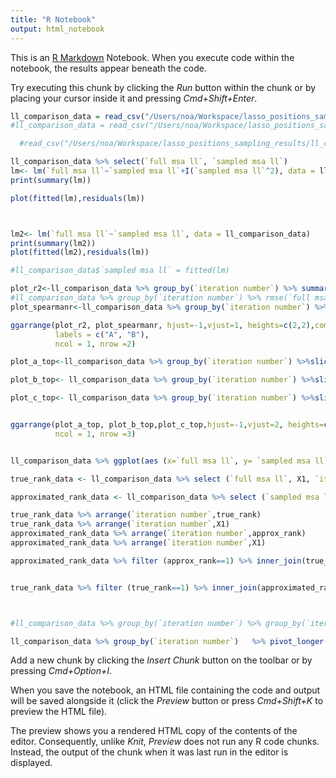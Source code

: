 ```yaml
---
title: "R Notebook"
output: html_notebook
---
```


This is an [R Markdown](http://rmarkdown.rstudio.com) Notebook. When you execute code within the notebook, the results appear beneath the code. 

Try executing this chunk by clicking the *Run* button within the chunk or by placing your cursor inside it and pressing *Cmd+Shift+Enter*. 

```r
ll_comparison_data = read_csv("/Users/noa/Workspace/lasso_positions_sampling_results/miso_60_0_phase_eval.csv")
#ll_comparison_data = read_csv("/Users/noa/Workspace/lasso_positions_sampling_results/StruA5_0_phase_opt.csv")

  #read_csv("/Users/noa/Workspace/lasso_positions_sampling_results/ll_comparison_df_400_0.1_job0.csv")
```

```r
ll_comparison_data %>% select(`full msa ll`, `sampled msa ll`)
lm<- lm(`full msa ll`~`sampled msa ll`+I(`sampled msa ll`^2), data = ll_comparison_data)
print(summary(lm))

plot(fitted(lm),residuals(lm))



lm2<- lm(`full msa ll`~`sampled msa ll`, data = ll_comparison_data)
print(summary(lm2))
plot(fitted(lm2),residuals(lm))

#ll_comparison_data$`sampled msa ll` = fitted(lm)
```


```r
plot_r2<-ll_comparison_data %>% group_by(`iteration number`) %>% summarise(R_2 = cor(`full msa ll`, `sampled msa ll`)**2) %>% ungroup() %>% ggplot(aes(x=as.factor(`iteration number`), y= R_2)) + geom_point(size=3) + geom_line(group = 1)+ xlab("iteration_number") + ggtitle("R2 between true and approximated LL")
#ll_comparison_data %>% group_by(`iteration number`) %>% rmse(`full msa ll`, `sampled msa ll`)  
plot_spearmanr<-ll_comparison_data %>% group_by(`iteration number`) %>% summarise(spearman_r = cor(`full msa ll`, `sampled msa ll`, method = 'spearman')) %>% ggplot(aes(x=as.factor(`iteration number`), y= spearman_r)) + geom_point(size=3) +geom_line(group = 1 )+ xlab("iteration_number") + ggtitle("Spearman-R between true and approximated LL")

ggarrange(plot_r2, plot_spearmanr, hjust=-1,vjust=1, heights=c(2,2),common.legend=TRUE,
          labels = c("A", "B"),
          ncol = 1, nrow =2)

plot_a_top<-ll_comparison_data %>% group_by(`iteration number`) %>%slice_max(order_by =`full msa ll`, n = 50) %>% summarise(spearman_r = cor(`full msa ll`, `sampled msa ll`, method = 'spearman')) %>% ggplot(aes(x=as.factor(`iteration number`), y= spearman_r)) + geom_point(size=3) +geom_line(group = 1 ) + xlab("iteration_number") + ggtitle ("Spearman R of top  neighbours")

plot_b_top<- ll_comparison_data %>% group_by(`iteration number`) %>%slice_max(order_by =`full msa ll`, n = 50)  %>% summarise(full_data_variance = sqrt(var(`full msa ll`))) %>%  ggplot(aes (x=as.factor(`iteration number`), y= `full_data_variance`)) + geom_point() +geom_line(group = 1) + ggtitle("True LL variance of top  neighbours") + xlab("iteration_number")

plot_c_top<- ll_comparison_data %>% group_by(`iteration number`) %>%slice_max(order_by =`sampled msa ll`, n = 50)  %>% summarise(sampled_data_variance = sqrt(var(`sampled msa ll`))) %>%  ggplot(aes (x=as.factor(`iteration number`), y= `sampled_data_variance`)) + geom_point() +geom_line(group = 1) + ggtitle("Sampled LL variance of top  neighbours") + xlab("iteration_number")


ggarrange(plot_a_top, plot_b_top,plot_c_top,hjust=-1,vjust=2, heights=c(2,2),common.legend=TRUE,
          ncol = 1, nrow =3)


ll_comparison_data %>% ggplot(aes (x=`full msa ll`, y= `sampled msa ll`, colour = as.factor(`iteration number`))) + geom_point()  + ggtitle ("Sampled MSA LL vs True MSA LL")


```

```r
true_rank_data <- ll_comparison_data %>% select (`full msa ll`, X1, `iteration number`) %>% group_by(`iteration number`) %>% mutate(true_rank = dense_rank(desc(`full msa ll`)))

approximated_rank_data <- ll_comparison_data %>% select (`sampled msa ll`, X1, `iteration number`) %>% group_by(`iteration number`) %>% mutate(approx_rank = dense_rank(desc(`sampled msa ll`)))

true_rank_data %>% arrange(`iteration number`,true_rank)
true_rank_data %>% arrange(`iteration number`,X1)
approximated_rank_data %>% arrange(`iteration number`,approx_rank)
approximated_rank_data %>% arrange(`iteration number`,X1)

approximated_rank_data %>% filter (approx_rank==1) %>% inner_join(true_rank_data) %>% ggplot (aes(x = as.factor(`iteration number`), y=true_rank)) + geom_point(size=3) + geom_line (group=1) + xlab ("iteration") + ggtitle ("True ranks of approximated best SPR neighbours at each iteration")


true_rank_data %>% filter (true_rank==1) %>% inner_join(approximated_rank_data ) %>% ggplot (aes(x = as.factor(`iteration number`), y=approx_rank)) + geom_point(size=3) + geom_line (group=1) + xlab ("iteration") + ggtitle ("Approx ranks of true best SPR neighbours at each iteration")



#ll_comparison_data %>% group_by(`iteration number`) %>% group_by(`iteration number`) %>% filter (`sampled msa ll` == max (`sampled msa ll`)) %>% #inner_join(ll_comparison_data, by = `iteration number`)
```



```r
ll_comparison_data %>% group_by(`iteration number`)   %>% pivot_longer(cols = c("full msa ll","sampled msa ll"), names_to = "LL_type", values_to = "LL") %>% group_by(LL_type, `iteration number`) %>% filter (LL == max (LL)) %>% ggplot (aes(x = as.factor(`iteration number`), y=LL, color = LL_type)) + geom_point(size=1) +geom_text(aes(label=X1),hjust=0, vjust=0) + xlab("spr iteration") + ggtitle("Chosen SPR neighbour at each iteration")


```





Add a new chunk by clicking the *Insert Chunk* button on the toolbar or by pressing *Cmd+Option+I*.

When you save the notebook, an HTML file containing the code and output will be saved alongside it (click the *Preview* button or press *Cmd+Shift+K* to preview the HTML file). 

The preview shows you a rendered HTML copy of the contents of the editor. Consequently, unlike *Knit*, *Preview* does not run any R code chunks. Instead, the output of the chunk when it was last run in the editor is displayed.


